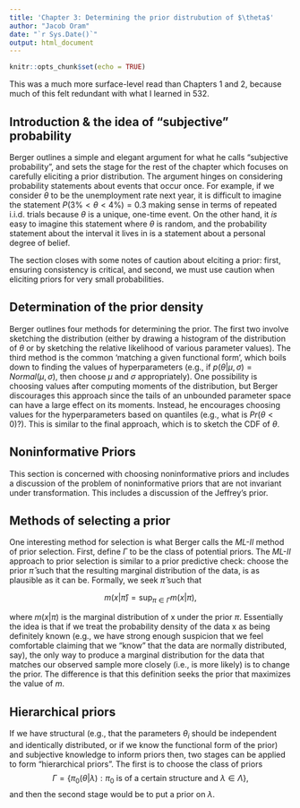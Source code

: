 ```yaml
---
title: 'Chapter 3: Determining the prior distrubution of $\theta$'
author: "Jacob Oram"
date: "`r Sys.Date()`"
output: html_document
---
```


```r
knitr::opts_chunk$set(echo = TRUE)
```

This was a much more surface-level read than Chapters 1 and 2, because much of this felt redundant with what I learned in 532. 

## Introduction  & the idea of "subjective" probability 

Berger outlines a simple and elegant argument for what he calls "subjective probability", and sets the stage for the rest of the chapter which focuses on carefully eliciting a prior distribution. 
The argument hinges on considering probability statements about events that occur once. 
For example, if we consider $\theta$ to be the unemployment rate next year, it is difficult to imagine the statement $P(3\% < \theta < 4\%) = 0.3$ making sense in terms of repeated i.i.d. trials because $\theta$ is a unique, one-time event.
On the other hand, it *is* easy to imagine this statement where $\theta$ is random, and the probability statement about the interval it lives in is a statement about a personal degree of belief. 

The section closes with some notes of caution about elciting a prior: first, ensuring consistency is critical, and second, we must use caution when eliciting priors for very small probabilities. 

## Determination of the prior density 

Berger outlines four methods for determining the prior. 
The first two involve sketching the distribution (either by drawing a histogram of the distribution of $\theta$ or by sketching the relative likelihood of various parameter values). 
The third method is the common 'matching a given functional form', which boils down to finding the values of hyperparameters (e.g., if $p(\theta | \mu, \sigma) = Normal(\mu, \sigma)$, then choose $\mu$ and $\sigma$ appropriately). One possibility is choosing values after computing moments of the distribution, but Berger discourages this approach since the tails of an unbounded parameter space can have a large effect on its moments. Instead, he encourages choosing values for the hyperparameters based on quantiles (e.g., what is $Pr(\theta < 0)$?). 
This is similar to the final approach, which is to sketch the CDF of $\theta.$ 

## Noninformative Priors 

This section is concerned with choosing noninformative priors and includes a discussion of the problem of noninformative priors that are not invariant under transformation. 
This includes a discussion of the Jeffrey's prior. 

## Methods of selecting a prior

One interesting method for selection is what Berger calls the *ML-II* method of prior selection. First, define $\Gamma$ to be the class of potential priors. The *ML-II* approach to prior selection is similar to a prior predictive check: choose the prior $\hat{\pi}$ such that the resulting marginal distribution of the data, is as plausible as it can be. Formally, we seek $\hat{\pi}$ such that 

$$m(x|\hat{\pi}) = \sup_{\pi \in \Gamma} m(x|\pi),$$

where $m(x|\pi)$ is the marginal distribution of x under the prior $\pi.$ Essentially the idea is that if we treat the probability density of the data x as being definitely known (e.g., we have strong enough suspicion that we feel comfortable claiming that we "know" that the data are normally distributed, say), the only way to produce a marginal distribution for the data that matches our observed sample more closely (i.e., is more likely) is to change the prior. The difference is that this definition seeks the prior that maximizes the value of $m$. 

## Hierarchical priors 

If we have structural (e.g., that the parameters $\theta_i$ should be independent and identically distributed, or if we know the functional form of the prior) and subjective knowledge to inform priors then, two stages can be applied to form "hierarchical priors". The first is to choose the class of priors $$\Gamma = \{\pi_0(\theta|\lambda): \pi_0 \text{ is of a certain structure and } \lambda \in \Lambda \},$$ and then the second stage would be to put a prior on $\lambda.$ 


